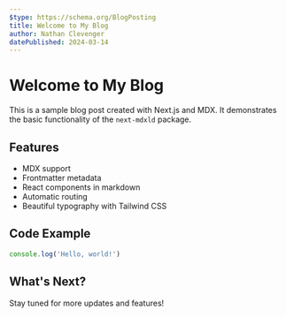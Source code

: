 ```yaml
---
$type: https://schema.org/BlogPosting
title: Welcome to My Blog
author: Nathan Clevenger
datePublished: 2024-03-14
---
```


# Welcome to My Blog

This is a sample blog post created with Next.js and MDX. It demonstrates the basic functionality of the `next-mdxld` package.

## Features

- MDX support
- Frontmatter metadata
- React components in markdown
- Automatic routing
- Beautiful typography with Tailwind CSS

## Code Example

```js
console.log('Hello, world!')
```

## What's Next?

Stay tuned for more updates and features! 